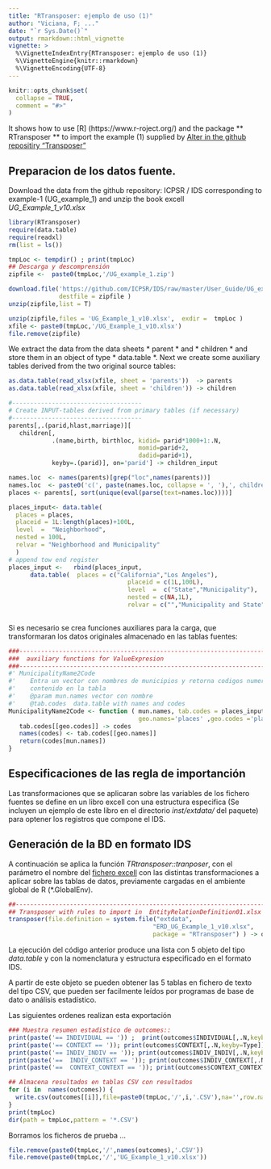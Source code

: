 ```yaml
---
title: "RTransposer: ejemplo de uso (1)"
author: "Viciana, F; ..."
date: "`r Sys.Date()`"
output: rmarkdown::html_vignette
vignette: >
  %\VignetteIndexEntry{RTransposer: ejemplo de uso (1)}
  %\VignetteEngine{knitr::rmarkdown}
  %\VignetteEncoding{UTF-8}
---
```


```r
knitr::opts_chunk$set(
  collapse = TRUE,
  comment = "#>"
)
```

It shows how to use [R] (https://www.r-roject.org/) and the package ** RTransposer ** to import the example (1) supplied
by [Alter in the github repositiry  "Transposer"](https://github.com/ICPSR/IDS)

## Preparacion de los datos fuente.


Download the data from the github repository: ICPSR / IDS corresponding to example-1 (UG_example_1) and unzip the book excell *UG_Example_1_v10.xlsx*

```r
library(RTransposer)
require(data.table) 
require(readxl)
rm(list = ls())

tmpLoc <- tempdir() ; print(tmpLoc)
## Descarga y descomprensión
zipfile <-  paste0(tmpLoc,'/UG_example_1.zip')

download.file('https://github.com/ICPSR/IDS/raw/master/User_Guide/UG_example_1.zip', 
              destfile = zipfile )
unzip(zipfile,list = T)

unzip(zipfile,files = 'UG_Example_1_v10.xlsx',  exdir =  tmpLoc )
xfile <- paste0(tmpLoc,'/UG_Example_1_v10.xlsx')
file.remove(zipfile)

```

We extract the data from the data sheets * parent * and * children * and store them in an object of type * data.table *. Next we create some auxiliary tables derived from the two original source tables:
```r

as.data.table(read_xlsx(xfile, sheet = 'parents'))  -> parents
as.data.table(read_xlsx(xfile, sheet = 'children')) -> children

#------------------------------------
# Create INPUT-tables derived from primary tables (if necessary)
#------------------------------------
parents[,.(parid,hlast,marriage)][ 
   children[,
            .(name,birth, birthloc, kidid= parid*1000+1:.N, 
                                    momid=parid+2,
                                    dadid=parid+1),
            keyby=.(parid)], on='parid'] -> children_input

names.loc  <- names(parents)[grep("loc",names(parents))]
names.loc  <- paste0('c(', paste(names.loc, collapse = ', '),', children$birthloc )')
places <- parents[, sort(unique(eval(parse(text=names.loc))))]

places_input<- data.table( 
  places = places,
  placeid = 1L:length(places)+100L,
  level  =  "Neighborhood",
  nested = 100L,
  relvar = "Neighborhood and Municipality"
  )
# append tow end register
places_input <-   rbind(places_input, 
      data.table(  places = c("California","Los Angeles"),
                                 placeid = c(1L,100L),
                                 level  =  c("State","Municipality"),
                                 nested = c(NA,1L),
                                 relvar = c("","Municipality and State")))
                                 
```

Si es necesario se crea funciones auxiliares para la carga, que transformaran los datos originales almacenado en las tablas fuentes:
```r
###-------------------------------------------------------------------------
###  auxiliary functions for ValueExpresion
###-------------------------------------------------------------------------
#' MunicipalityName2Code
#'    Entra un vector con nombres de municipios y retorna codigos numericos 
#'    contenido en la tabla 
#'    @param mun.names vector con nombre
#'    @tab.codes  data.table with names and codes
MunicipalityName2Code <- function ( mun.names, tab.codes = places_input, 
                                    geo.names='places' ,geo.codes ='placeid' ) {
   tab.codes[[geo.codes]] -> codes
   names(codes) <- tab.codes[[geo.names]]
   return(codes[mun.names])
}

```

## Especificaciones de las regla de importanción

Las transformaciones que se aplicaran sobre las variables de los fichero fuentes se define en un libro excell con una estructura especifica (Se incluyen un ejemplo de este libro en el directorio *inst/extdata/* del paquete) para optener los registros que compone el IDS.

## Generación de la BD en formato IDS

A continuación se aplica la función  *TRtransposer::tranposer*, con el parámetro el nombre del [fichero  excell](https://github.com/viciana/RTransposer/raw/master/inst/extdata/ERD_UG_Example_1_v10.xlsx) con las distintas transformaciones a aplicar sobre las tablas de datos, previamente cargadas  en el ambiente global de R (*.GlobalEnv).
```r
##--------------------------------------------------------------------------
## Transposer with rules to import in  EntityRelationDefinition01.xlsx
transposer(file.definition = system.file("extdata", 
                                        "ERD_UG_Example_1_v10.xlsx", 
                                        package = "RTransposer") ) -> outcomes

```

La ejecución del código anterior produce una lista con  5 objeto del tipo *data.table* y con la nomenclatura y estructura especificado en el formato IDS.

A partir de este objeto se pueden obtener las 5  tablas en fichero de texto del tipo CSV, que pueden ser facilmente leídos por programas de base de dato o análisis estadístico.

Las siguientes ordenes realizan esta exportación

```r
### Muestra resumen estadistico de outcomes::
print(paste('== INDIVIDUAL == ')) ;  print(outcomes$INDIVIDUAL[,.N,keyby=Type])
print(paste('== CONTEXT == ')); print(outcomes$CONTEXT[,.N,keyby=Type])
print(paste('== INDIV_INDIV == ')); print(outcomes$INDIV_INDIV[,.N,keyby=Relation])
print(paste('==  INDIV_CONTEXT == ')); print(outcomes$INDIV_CONTEXT[,.N,keyby=Relation])
print(paste('==  CONTEXT_CONTEXT == ')); print(outcomes$CONTEXT_CONTEXT[,.N,keyby=Relation])

## Almacena resultados en tablas CSV con resultados
for (i in  names(outcomes)) {
  write.csv(outcomes[[i]],file=paste0(tmpLoc,'/',i,'.CSV'),na='',row.names=FALSE)
}
print(tmpLoc)
dir(path = tmpLoc,pattern = '*.CSV')
```

Borramos los ficheros de prueba ...
```r

file.remove(paste0(tmpLoc,'/',names(outcomes),'.CSV'))
file.remove(paste0(tmpLoc,'/','UG_Example_1_v10.xlsx'))
```

